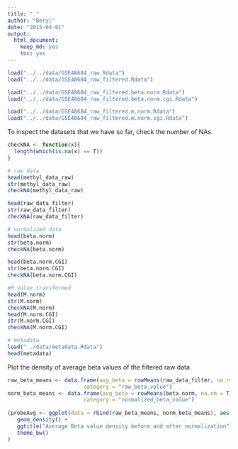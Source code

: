 ```yaml
---
title: " "
author: "Beryl"
date: "2015-04-01"
output: 
  html_document:
    keep_md: yes
    toc: yes
---
```



```r
load("../../data/GSE48684_raw.Rdata")
load("../../data/GSE48684_raw_filtered.Rdata")

load("../../data/GSE48684_raw_filtered.beta.norm.Rdata")
load("../../data/GSE48684_raw_filtered.beta.norm.cgi.Rdata")

load("../../data/GSE48684_raw_filtered.m.norm.Rdata")
load("../../data/GSE48684_raw_filtered.m.norm.cgi.Rdata")


```

To inspect the datasets that we have so far, check the number of NAs. 

```r
checkNA <- function(x){
  length(which(is.na(x) == T))
}

# raw data
head(methyl_data_raw)
str(methyl_data_raw)
checkNA(methyl_data_raw)

head(raw_data_filter)
str(raw_data_filter)
checkNA(raw_data_filter)

# normalized data
head(beta.norm)
str(beta.norm)
checkNA(beta.norm)

head(beta.norm.CGI)
str(beta.norm.CGI)
checkNA(beta.norm.CGI)

#M value transformed
head(M.norm)
str(M.norm)
checkNA(M.norm)
head(M.norm.CGI)
str(M.norm.CGI)
checkNA(M.norm.CGI)

# metadata
load("../data/metadata.Rdata")
head(metadata)
```

Plot the density of average beta values of the filtered raw data

```r

raw_beta_means <- data.frame(avg_beta = rowMeans(raw_data_filter, na.rm = T),
                        category = "raw_beta_value")
norm_beta_means <- data.frame(avg_beta = rowMeans(beta.norm, na.rm = T),
                        category = "normalized_beta_value")
  
(probeAvg <- ggplot(data = rbind(raw_beta_means, norm_beta_means), aes(x = avg_beta, col = category)) +
   geom_density() + 
   ggtitle("Average Beta value density before and after normalization") + 
   theme_bw()
)
```